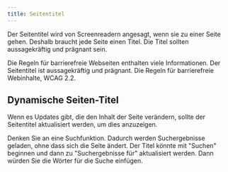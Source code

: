 ```yaml
---
title: Seitentitel
---
```


Der Seitentitel wird von Screenreadern angesagt, wenn sie zu einer Seite gehen. Deshalb braucht jede Seite einen Titel. Die Titel
sollten aussagekräftig und prägnant sein.

Die Regeln für barrierefreie Webseiten enthalten viele Informationen. Der Seitentitel ist aussagekräftig und prägnant. Die Regeln für
barrierefreie Webinhalte, WCAG 2.2.

## Dynamische Seiten-Titel

Wenn es Updates gibt, die den Inhalt der Seite verändern, sollte der Seitentitel aktualisiert werden, um dies anzuzeigen.

Denken Sie an eine Suchfunktion. Dadurch werden Suchergebnisse geladen, ohne dass sich die Seite ändert. Der Titel könnte mit "Suchen"
beginnen und dann zu "Suchergebnisse für" aktualisiert werden. Dann würden Sie die Wörter für die Suche einfügen.
